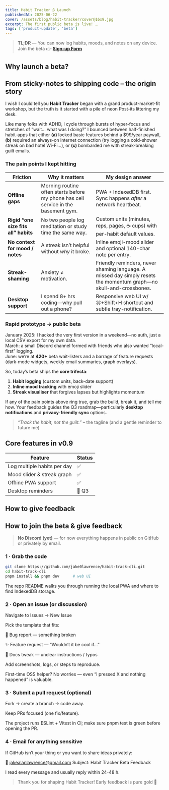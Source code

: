 ```yaml
---
title: Habit Tracker β Launch
publishedAt: 2025-06-22
cover: /assets/blog/habit-tracker/cover@16x9.jpg
excerpt: The first public beta is live! …
tags: ['product-update', 'beta']
---
```



> **TL;DR** — You can now log habits, moods, and notes on any device.  
> Join the beta 👉 **[Sign-up Form](https://jakelawrence.io/habit-beta)**

## Why launch a beta?

## From sticky-notes to shipping code – the origin story

I wish I could tell you **Habit Tracker** began with a grand product-market-fit workshop, but the truth is it started with a pile of neon Post-its littering my desk.  

Like many folks with ADHD, I cycle through bursts of hyper-focus and stretches of “wait… what was I doing?” I bounced between half-finished habit-apps that either **(a)** locked basic features behind a $99/year paywall, **(b)** required an always-on internet connection (try logging a cold-shower streak on bad hotel Wi-Fi…), or **(c)** bombarded me with streak-breaking guilt emails.

### The pain points I kept hitting

| Friction | Why it matters | My design answer |
|----------|----------------|------------------|
| **Offline gaps** | Morning routine often starts before my phone has cell service in the basement gym. | PWA + IndexedDB first. Sync happens _after_ a network heartbeat. |
| **Rigid “one size fits all” habits** | No two people log meditation or study time the same way. | Custom units (minutes, reps, pages, ☕ cups) with per-habit default values. |
| **No context for mood / notes** | A streak isn’t helpful without *why* it broke. | Inline emoji-mood slider and optional 140-char note per entry. |
| **Streak-shaming** | Anxiety ≠ motivation. | Friendly reminders, never shaming language. A missed day simply resets the momentum graph—no skull-and-crossbones. |
| **Desktop support** | I spend 8+ hrs coding—why pull out a phone? | Responsive web UI w/ ⌘+Shift+H shortcut and subtle tray-notification. |

### Rapid prototype → public beta

January 2025: I hacked the very first version in a weekend—no auth, just a local CSV export for my own data.  
March: a small Discord channel formed with friends who also wanted “local-first” logging.  
June: we’re at **420+** beta wait-listers and a barrage of feature requests (dark-mode widgets, weekly email summaries, graph overlays).

So, today’s beta ships the **core trifecta**:

1. **Habit logging** (custom units, back-date support)  
2. **Inline mood tracking** with emoji slider  
3. **Streak visualiser** that forgives lapses but highlights momentum

If any of the pain points above ring true, grab the build, break it, and tell me how. Your feedback guides the Q3 roadmap—particularly **desktop notifications** and **privacy-friendly sync** options.

> _“Track the habit, not the guilt.”_ – the tagline (and a gentle reminder to future me)

## Core features in v0.9

| Feature | Status |
|---------|--------|
| Log multiple habits per day | ✅ |
| Mood slider & streak graph   | ✅ |
| Offline PWA support          | ✅ |
| Desktop reminders            | 🚧 Q3 |

## How to give feedback

## How to join the beta & give feedback

> **No Discord (yet)** — for now everything happens in public on GitHub or privately by email.

### 1&nbsp;·&nbsp;Grab the code

```bash
git clone https://github.com/jake0lawrence/habit-track-cli.git
cd habit-track-cli
pnpm install && pnpm dev      # web UI
```
The repo README walks you through running the local PWA and where to find IndexedDB storage.

### 2 · Open an issue (or discussion)
Navigate to Issues → New Issue

Pick the template that fits:

🐛 Bug report — something broken

✨ Feature request — “Wouldn’t it be cool if…”

📝 Docs tweak — unclear instructions / typos

Add screenshots, logs, or steps to reproduce.

First-time OSS helper? No worries — even “I pressed X and nothing happened” is valuable.

### 3 · Submit a pull request (optional)
Fork → create a branch → code away.

Keep PRs focused (one fix/feature).

The project runs ESLint + Vitest in CI; make sure pnpm test is green before opening the PR.

### 4 · Email for anything sensitive
If GitHub isn’t your thing or you want to share ideas privately:

📧 jakealanlawrence@gmail.com
Subject: Habit Tracker Beta Feedback

I read every message and usually reply within 24-48 h.

> Thank you for shaping Habit Tracker! Early feedback is pure gold 💛
